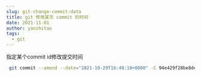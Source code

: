 ```yaml
---
slug: git-change-commit-data
title: git 修改某次 commit 的时间
date: 2021-11-01
author: yanzhitao
tags:
  - git
---
```

指定某个commit id修改提交时间

```bash
 git commit --amend --date="2021-10-29T16:40:10+0800" -C 94e429f28be8dea55c2d5ded28309aa43616d458
```